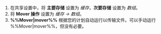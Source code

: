 1. 在共享设置中，将 **主要存储** 设置为 *缓存*，**次要存储** 设置为 *数组*。
2. 将 **Mover 操作** 设置为 *缓存 -> 数组*。
3. **%%Mover|mover%%** 根据您的计划自动运行以传输文件。可以手动运行 %%Mover|mover%%，但没有必要。
